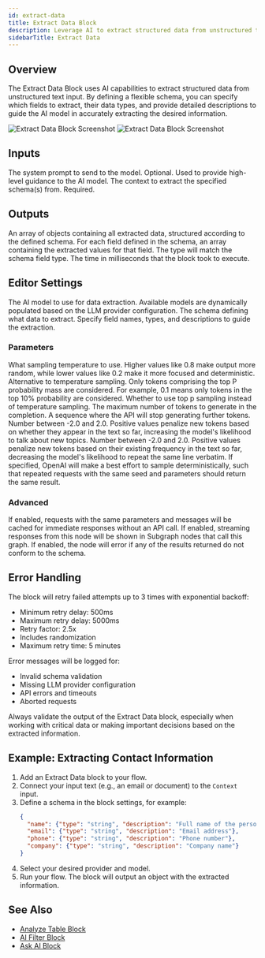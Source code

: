 ```yaml
---
id: extract-data
title: Extract Data Block
description: Leverage AI to extract structured data from unstructured text based on a flexible schema
sidebarTitle: Extract Data
---
```


## Overview

The Extract Data Block uses AI capabilities to extract structured data from unstructured text input. By defining a flexible schema, you can specify which fields to extract, their data types, and provide detailed descriptions to guide the AI model in accurately extracting the desired information.

<Frame>
  <img src="/block-reference/assets/extract_data_light.png" alt="Extract Data Block Screenshot" className="block dark:hidden" />
  <img src="/block-reference/assets/extract_data_dark.png" alt="Extract Data Block Screenshot" className="hidden dark:block" />
</Frame>

## Inputs

<ParamField path="systemPrompt" type="string">
  The system prompt to send to the model. Optional. Used to provide high-level guidance to the AI model.
</ParamField>

<ParamField path="context" type="string" required>
  The context to extract the specified schema(s) from. Required.
</ParamField>

## Outputs

<ResponseField name="all" type="object[]">
  An array of objects containing all extracted data, structured according to the defined schema.
</ResponseField>

<ResponseField name="[schemaField]" type="any[]">
  For each field defined in the schema, an array containing the extracted values for that field. The type will match the schema field type.
</ResponseField>

<ResponseField name="duration" type="number">
  The time in milliseconds that the block took to execute.
</ResponseField>

## Editor Settings

<ParamField path="AI Model" type="string" default="gpt-3.5-turbo">
  The AI model to use for data extraction. Available models are dynamically populated based on the LLM provider configuration.
</ParamField>

<ParamField path="Schema" type="object">
  The schema defining what data to extract. Specify field names, types, and descriptions to guide the extraction.
</ParamField>

### Parameters

<ParamField path="Temperature" type="number" default={0} min={0} max={2} step={0.1}>
  What sampling temperature to use. Higher values like 0.8 make output more random, while lower values like 0.2 make it more focused and deterministic.
</ParamField>

<ParamField path="Top P" type="number" default={1} min={0} max={1} step={0.1}>
  Alternative to temperature sampling. Only tokens comprising the top P probability mass are considered. For example, 0.1 means only tokens in the top 10% probability are considered.
</ParamField>

<ParamField path="Use Top P" type="boolean" default={false}>
  Whether to use top p sampling instead of temperature sampling.
</ParamField>

<ParamField path="Max Tokens" type="number" default={8192}>
  The maximum number of tokens to generate in the completion.
</ParamField>

<ParamField path="Stop" type="string">
  A sequence where the API will stop generating further tokens.
</ParamField>

<ParamField path="Presence Penalty" type="number" min={-2} max={2} step={0.1}>
  Number between -2.0 and 2.0. Positive values penalize new tokens based on whether they appear in the text so far, increasing the model's likelihood to talk about new topics.
</ParamField>

<ParamField path="Frequency Penalty" type="number" min={-2} max={2} step={0.1}>
  Number between -2.0 and 2.0. Positive values penalize new tokens based on their existing frequency in the text so far, decreasing the model's likelihood to repeat the same line verbatim.
</ParamField>

<ParamField path="Seed" type="number" step={1}>
  If specified, OpenAI will make a best effort to sample deterministically, such that repeated requests with the same seed and parameters should return the same result.
</ParamField>

### Advanced

<ParamField path="Cache Responses" type="boolean" default={false}>
  If enabled, requests with the same parameters and messages will be cached for immediate responses without an API call.
</ParamField>

<ParamField path="Use for subgraph partial output" type="boolean">
  If enabled, streaming responses from this node will be shown in Subgraph nodes that call this graph.
</ParamField>

<ParamField path="Error on invalid output(s)" type="boolean">
  If enabled, the node will error if any of the results returned do not conform to the schema.
</ParamField>

## Error Handling

The block will retry failed attempts up to 3 times with exponential backoff:
- Minimum retry delay: 500ms
- Maximum retry delay: 5000ms
- Retry factor: 2.5x
- Includes randomization
- Maximum retry time: 5 minutes

Error messages will be logged for:
- Invalid schema validation
- Missing LLM provider configuration
- API errors and timeouts
- Aborted requests

<Warning>
  Always validate the output of the Extract Data block, especially when working with critical data or making important decisions based on the extracted information.
</Warning>

## Example: Extracting Contact Information

1. Add an Extract Data block to your flow.
2. Connect your input text (e.g., an email or document) to the `Context` input.
3. Define a schema in the block settings, for example:
   ```json
   {
     "name": {"type": "string", "description": "Full name of the person"},
     "email": {"type": "string", "description": "Email address"},
     "phone": {"type": "string", "description": "Phone number"},
     "company": {"type": "string", "description": "Company name"}
   }
   ```
4. Select your desired provider and model.
5. Run your flow. The block will output an object with the extracted information.

## See Also

- [Analyze Table Block](/block-reference/ai/analyze-table)
- [AI Filter Block](/block-reference/ai/ai-filter)
- [Ask AI Block](/block-reference/ai/ask-ai)
